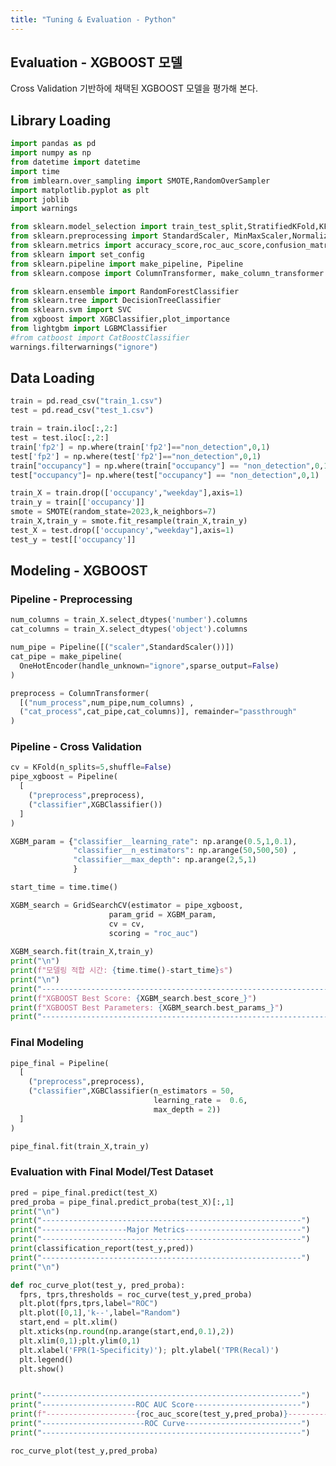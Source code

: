 ```yaml
---
title: "Tuning & Evaluation - Python"
---
```


## Evaluation - XGBOOST 모델

Cross Validation 기반하에 채택된 XGBOOST 모델을 평가해 본다.

## Library Loading

```python
import pandas as pd
import numpy as np
from datetime import datetime
import time
from imblearn.over_sampling import SMOTE,RandomOverSampler
import matplotlib.pyplot as plt
import joblib
import warnings

from sklearn.model_selection import train_test_split,StratifiedKFold,KFold,GridSearchCV
from sklearn.preprocessing import StandardScaler, MinMaxScaler,Normalizer,OneHotEncoder
from sklearn.metrics import accuracy_score,roc_auc_score,confusion_matrix,classification_report, roc_curve
from sklearn import set_config
from sklearn.pipeline import make_pipeline, Pipeline
from sklearn.compose import ColumnTransformer, make_column_transformer

from sklearn.ensemble import RandomForestClassifier
from sklearn.tree import DecisionTreeClassifier
from sklearn.svm import SVC
from xgboost import XGBClassifier,plot_importance
from lightgbm import LGBMClassifier
#from catboost import CatBoostClassifier
warnings.filterwarnings("ignore")
```

## Data Loading

```python
train = pd.read_csv("train_1.csv")
test = pd.read_csv("test_1.csv")

train = train.iloc[:,2:]
test = test.iloc[:,2:]
train['fp2'] = np.where(train['fp2']=="non_detection",0,1)
test['fp2'] = np.where(test['fp2']=="non_detection",0,1)
train["occupancy"] = np.where(train["occupancy"] == "non_detection",0,1)
test["occupancy"]= np.where(test["occupancy"] == "non_detection",0,1)

train_X = train.drop(['occupancy',"weekday"],axis=1)
train_y = train[['occupancy']]
smote = SMOTE(random_state=2023,k_neighbors=7)
train_X,train_y = smote.fit_resample(train_X,train_y)
test_X = test.drop(['occupancy',"weekday"],axis=1)
test_y = test[['occupancy']]

```

## Modeling - XGBOOST

### Pipeline - Preprocessing

```python
num_columns = train_X.select_dtypes('number').columns
cat_columns = train_X.select_dtypes('object').columns

num_pipe = Pipeline([("scaler",StandardScaler())])
cat_pipe = make_pipeline(
  OneHotEncoder(handle_unknown="ignore",sparse_output=False)
)

preprocess = ColumnTransformer(
  [("num_process",num_pipe,num_columns) ,
  ("cat_process",cat_pipe,cat_columns)], remainder="passthrough"
)


```

### Pipeline - Cross Validation

```python
cv = KFold(n_splits=5,shuffle=False)
pipe_xgboost = Pipeline(
  [
    ("preprocess",preprocess),
    ("classifier",XGBClassifier())
  ]
)

XGBM_param = {"classifier__learning_rate": np.arange(0.5,1,0.1),
              "classifier__n_estimators": np.arange(50,500,50) ,
              "classifier__max_depth": np.arange(2,5,1)
              }

start_time = time.time()

XGBM_search = GridSearchCV(estimator = pipe_xgboost,
                      param_grid = XGBM_param,
                      cv = cv,
                      scoring = "roc_auc")
                      
XGBM_search.fit(train_X,train_y)
print("\n")
print(f"모델링 적합 시간: {time.time()-start_time}s")
print("\n")
print("---------------------------------------------------------------------------")
print(f"XGBOOST Best Score: {XGBM_search.best_score_}")
print(f"XGBOOST Best Parameters: {XGBM_search.best_params_}")
print("---------------------------------------------------------------------------")
```

### Final Modeling

```python
pipe_final = Pipeline(
  [
    ("preprocess",preprocess),
    ("classifier",XGBClassifier(n_estimators = 50,
                                learning_rate =  0.6,
                                max_depth = 2))
  ]
)

pipe_final.fit(train_X,train_y)
```

### Evaluation with Final Model/Test Dataset

```python
pred = pipe_final.predict(test_X)
pred_proba = pipe_final.predict_proba(test_X)[:,1]
print("\n")
print("----------------------------------------------------------")
print("-------------------Major Metrics--------------------------")
print("----------------------------------------------------------")
print(classification_report(test_y,pred))
print("----------------------------------------------------------")
print("\n")

```

```python
def roc_curve_plot(test_y, pred_proba):
  fprs, tprs,thresholds = roc_curve(test_y,pred_proba)
  plt.plot(fprs,tprs,label="ROC")
  plt.plot([0,1],'k--',label="Random")
  start,end = plt.xlim()
  plt.xticks(np.round(np.arange(start,end,0.1),2))
  plt.xlim(0,1);plt.ylim(0,1)
  plt.xlabel('FPR(1-Specificity)'); plt.ylabel('TPR(Recal)')
  plt.legend()
  plt.show()


print("----------------------------------------------------------")
print("---------------------ROC AUC Score------------------------")
print(f"--------------------{roc_auc_score(test_y,pred_proba)}--------------------")
print("-----------------------ROC Curve--------------------------")
print("----------------------------------------------------------")

roc_curve_plot(test_y,pred_proba)

```

